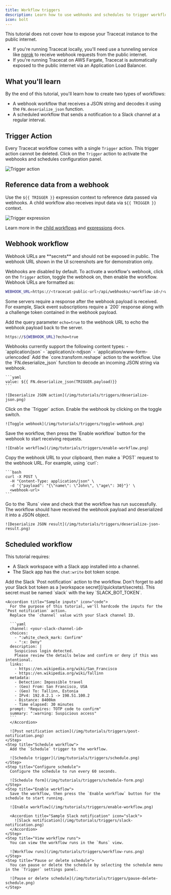 ```yaml
---
title: Workflow triggers
description: Learn how to use webhooks and schedules to trigger workflows.
icon: bolt
---
```


<Note>
  This tutorial does not cover how to expose your Tracecat instance to the public internet.

  - If you're running Tracecat locally, you'll need use a tunneling service like [ngrok](https://ngrok.com/) to receive webhook requests from the public internet.
  - If you're running Tracecat on AWS Fargate, Tracecat is automatically exposed to the public internet via an Application Load Balancer.
</Note>

## What you'll learn

By the end of this tutorial, you'll learn how to create two types of workflows:

- A webhook workflow that receives a JSON string and decodes it using the `FN.deserialize_json` function.
- A scheduled workflow that sends a notification to a Slack channel at a regular interval.

## Trigger Action

Every Tracecat workflow comes with a single `Trigger` action.
This trigger action cannot be deleted.
Click on the `Trigger` action to activate the webhooks and schedules configuration panel.

![Trigger action](/img/tutorials/triggers/trigger-action.png)

## Reference data from a webhook

Use the `${{ TRIGGER }}` expression context to reference data passed via webhooks.
A child workflow also receives input data via `${{ TRIGGER }}` context.

![Trigger expression](/img/tutorials/triggers/trigger-expression.png)

Learn more in the [child workflows](/tutorials/child-workflows) and [expressions](/quickstart/expressions#trigger-context) docs.

## Webhook workflow

<Warning>
  Webhook URLs are **secrets** and should not be exposed in public.
  The webhook URL shown in the UI screenshots are for demonstration only.
</Warning>

Webhooks are disabled by default. To activate a workflow's webhook, click on the `Trigger` action, toggle the webhook on, then enable the workflow.
Webhook URLs are formatted as:

```bash
WEBHOOK_URL=https://<tracecat-public-url>/api/webhooks/<workflow-id>/<webhook-secret>
```

<Note>
  Some servers require a response after the webhook payload is received.
  For example, Slack event subscriptions require a `200` response along with a challenge token contained in the webhook payload.

  Add the query parameter `echo=true` to the webhook URL to echo the webhook payload back to the server.

  ```bash
  https://${WEBHOOK_URL}?echo=true
  ```
</Note>

<Info>
  Webhooks currently support the following content types:
  - `application/json`
  - `application/x-ndjson`
  - `application/www-form-urlencoded`
</Info>

<Steps>
  <Step title="Deserialize JSON action">
    Add the `core.transform.reshape` action to the workflow.
    Use the `FN.deserialize_json` function to decode an incoming JSON string via webhook.

    ```yaml
    value: ${{ FN.deserialize_json(TRIGGER.payload)}}
    ```

    ![Deserialize JSON action](/img/tutorials/triggers/deserialize-json.png)
  </Step>
  <Step title="Toggle webhook">
    Click on the `Trigger` action.
    Enable the webhook by clicking on the toggle switch.

    ![Toggle webhook](/img/tutorials/triggers/toggle-webhook.png)
  </Step>
  <Step title="Enable workflow">
    Save the workflow, then press the `Enable workflow` button for the webhook to start receiving requests.

    ![Enable workflow](/img/tutorials/triggers/enable-workflow.png)
  </Step>
  <Step title="POST webhook request">
    Copy the webhook URL to your clipboard, then make a `POST` request to the webhook URL.
    For example, using `curl`:

    ```bash
    curl -X POST \
      -H "Content-Type: application/json" \
      -d '{"payload": "{\"name\": \"John\", \"age\": 30}"}' \
      <webhook-url>
    ```
  </Step>
  <Step title="View workflow runs">
    Go to the `Runs` view and check that the workflow has run successfully.
    The workflow should have received the webhook payload and deserialized it into a JSON object.

    ![Deserialize JSON result](/img/tutorials/triggers/deserialize-json-result.png)
  </Step>
</Steps>

## Scheduled workflow

This tutorial requires:

- A Slack workspace with a Slack app installed into a channel.
- The Slack app has the `chat:write` bot token scope.

<Steps>
  <Step title="Post notification action">
    Add the Slack `Post notification` action to the workflow.
    Don't forget to add your Slack bot token as a [workspace secret](/quickstart/secrets).
    This secret must be named `slack` with the key `SLACK_BOT_TOKEN`.

    <Accordion title="Sample inputs" icon="code">
      For the purpose of this tutorial, we'll hardcode the inputs for the `Post notification` action.
      Replace the `channel` value with your Slack channel ID.

      ```yaml
      channel: <your-slack-channel-id>
      choices:
        - ":white_check_mark: Confirm"
        - ":x: Deny"
      description: |
        Suspicious login detected.
        Please review the details below and confirm or deny if this was intentional.
      links:
        - https://en.wikipedia.org/wiki/San_Francisco
        - https://en.wikipedia.org/wiki/Tallinn
      metadata:
        - Detection: Impossible travel
        - (Geo) From: San Francisco, USA
        - (Geo) To: Tallinn, Estonia
        - IPv4: 192.0.2.1 -> 198.51.100.2
        - Distance: 8400km
        - Time elapsed: 30 minutes
      prompt: "Requires: TOTP code to confirm"
      summary: ":warning: Suspicious access"
      ```
      </Accordion>

      ![Post notification action](/img/tutorials/triggers/post-notification.png)
    </Step>
    <Step title="Schedule workflow">
      Add the `Schedule` trigger to the workflow.

      ![Schedule trigger](/img/tutorials/triggers/schedule.png)
    </Step>
    <Step title="Configure schedule">
      Configure the schedule to run every 60 seconds.

      ![Schedule form](/img/tutorials/triggers/schedule-form.png)
    </Step>
    <Step title="Enable workflow">
      Save the workflow, then press the `Enable workflow` button for the schedule to start running.

      ![Enable workflow](/img/tutorials/triggers/enable-workflow.png)

      <Accordion title="Sample Slack notification" icon="slack">
        ![Slack notification](/img/tutorials/triggers/slack-notification.png)
      </Accordion>
    </Step>
    <Step title="View workflow runs">
      You can view the workflow runs in the `Runs` view.

      ![Workflow runs](/img/tutorials/triggers/workflow-runs.png)
    </Step>
    <Step title="Pause or delete schedule">
      You can pause or delete the schedule by selecting the schedule menu in the `Trigger` settings panel.

      ![Pause or delete schedule](/img/tutorials/triggers/pause-delete-schedule.png)
    </Step>
  </Steps>
